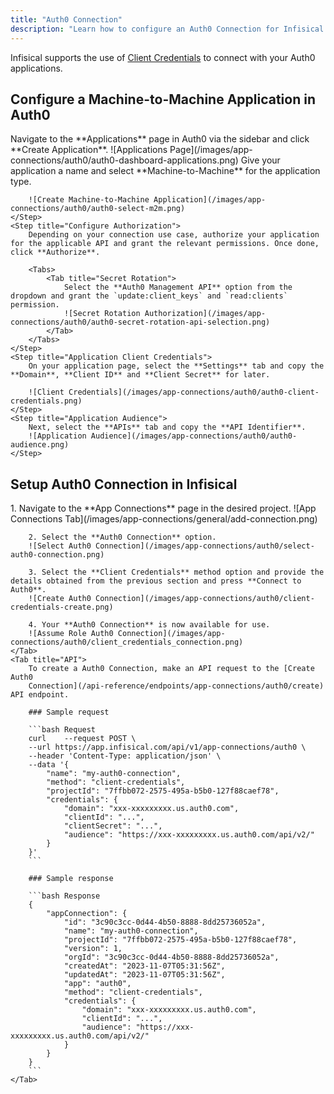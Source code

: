 ```yaml
---
title: "Auth0 Connection"
description: "Learn how to configure an Auth0 Connection for Infisical."
---
```


Infisical supports the use of [Client Credentials](https://auth0.com/docs/get-started/authentication-and-authorization-flow/client-credentials-flow) to connect with your Auth0 applications.

## Configure a Machine-to-Machine Application in Auth0

<Steps>
    <Step title="Auth0 Applications Dashboard">
        Navigate to the **Applications** page in Auth0 via the sidebar and click **Create Application**.
        ![Applications Page](/images/app-connections/auth0/auth0-dashboard-applications.png)
    </Step>
    <Step title="Create a Machine-to-Machine Application">
        Give your application a name and select **Machine-to-Machine** for the application type.

        ![Create Machine-to-Machine Application](/images/app-connections/auth0/auth0-select-m2m.png)
    </Step>
    <Step title="Configure Authorization">
        Depending on your connection use case, authorize your application for the applicable API and grant the relevant permissions. Once done, click **Authorize**.

        <Tabs>
            <Tab title="Secret Rotation">
                Select the **Auth0 Management API** option from the dropdown and grant the `update:client_keys` and `read:clients` permission.
                ![Secret Rotation Authorization](/images/app-connections/auth0/auth0-secret-rotation-api-selection.png)
            </Tab>
        </Tabs>
    </Step>
    <Step title="Application Client Credentials">
        On your application page, select the **Settings** tab and copy the **Domain**, **Client ID** and **Client Secret** for later.

        ![Client Credentials](/images/app-connections/auth0/auth0-client-credentials.png)
    </Step>
    <Step title="Application Audience">
        Next, select the **APIs** tab and copy the **API Identifier**.
        ![Application Audience](/images/app-connections/auth0/auth0-audience.png)
    </Step>
</Steps>

## Setup Auth0 Connection in Infisical

<Tabs>
    <Tab title="Infisical UI">
        1. Navigate to the **App Connections** page in the desired project.
        ![App Connections Tab](/images/app-connections/general/add-connection.png)

        2. Select the **Auth0 Connection** option.
        ![Select Auth0 Connection](/images/app-connections/auth0/select-auth0-connection.png)

        3. Select the **Client Credentials** method option and provide the details obtained from the previous section and press **Connect to Auth0**.
        ![Create Auth0 Connection](/images/app-connections/auth0/client-credentials-create.png)

        4. Your **Auth0 Connection** is now available for use.
        ![Assume Role Auth0 Connection](/images/app-connections/auth0/client_credentials_connection.png)
    </Tab>
    <Tab title="API">
        To create a Auth0 Connection, make an API request to the [Create Auth0
        Connection](/api-reference/endpoints/app-connections/auth0/create) API endpoint.

        ### Sample request

        ```bash Request
        curl    --request POST \
        --url https://app.infisical.com/api/v1/app-connections/auth0 \
        --header 'Content-Type: application/json' \
        --data '{
            "name": "my-auth0-connection",
            "method": "client-credentials",
            "projectId": "7ffbb072-2575-495a-b5b0-127f88caef78",
            "credentials": {
                "domain": "xxx-xxxxxxxxx.us.auth0.com",
                "clientId": "...",
                "clientSecret": "...",
                "audience": "https://xxx-xxxxxxxxx.us.auth0.com/api/v2/"
            }
        }'
        ```

        ### Sample response

        ```bash Response
        {
            "appConnection": {
                "id": "3c90c3cc-0d44-4b50-8888-8dd25736052a",
                "name": "my-auth0-connection",
                "projectId": "7ffbb072-2575-495a-b5b0-127f88caef78",
                "version": 1,
                "orgId": "3c90c3cc-0d44-4b50-8888-8dd25736052a",
                "createdAt": "2023-11-07T05:31:56Z",
                "updatedAt": "2023-11-07T05:31:56Z",
                "app": "auth0",
                "method": "client-credentials",
                "credentials": {
                    "domain": "xxx-xxxxxxxxx.us.auth0.com",
                    "clientId": "...",
                    "audience": "https://xxx-xxxxxxxxx.us.auth0.com/api/v2/"
                }
            }
        }
        ```
    </Tab>
</Tabs>
